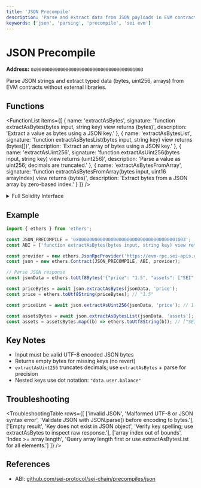 ```yaml
---
title: 'JSON Precompile'
description: 'Parse and extract data from JSON payloads in EVM contracts.'
keywords: ['json', 'parsing', 'precompile', 'sei evm']
---
```



# JSON Precompile

**Address:** `0x0000000000000000000000000000000000001003`

Parse JSON strings and extract typed data (bytes, uint256, arrays) from EVM contracts without external libraries.

## Functions

<FunctionList
  items={[
    {
      name: 'extractAsBytes',
      signature: 'function extractAsBytes(bytes input, string key) view returns (bytes)',
      description: 'Extract a value as bytes using a JSON key.'
    },
    {
      name: 'extractAsBytesList',
      signature: 'function extractAsBytesList(bytes input, string key) view returns (bytes[])',
      description: 'Extract an array of bytes using a JSON key.'
    },
    {
      name: 'extractAsUint256',
      signature: 'function extractAsUint256(bytes input, string key) view returns (uint256)',
      description: 'Parse a value as uint256; decimals are truncated.'
    },
    {
      name: 'extractAsBytesFromArray',
      signature: 'function extractAsBytesFromArray(bytes input, uint16 arrayIndex) view returns (bytes)',
      description: 'Extract bytes from a JSON array by zero-based index.'
    }
  ]}
/>

<details>
<summary>Full Solidity Interface</summary>

```solidity copy
/// Extract data as bytes using a JSON key.
/// @param input JSON data as bytes
/// @param key JSON key to extract
/// @return response Extracted bytes
function extractAsBytes(bytes memory input, string memory key) external view returns (bytes memory response);

/// Extract an array of bytes using a JSON key.
/// @param input JSON data as bytes
/// @param key JSON key to extract
/// @return response Array of extracted bytes
function extractAsBytesList(bytes memory input, string memory key) external view returns (bytes[] memory response);

/// Extract data as uint256 using a JSON key.
/// @param input JSON data as bytes
/// @param key JSON key to extract
/// @return response Extracted uint256
function extractAsUint256(bytes memory input, string memory key) external view returns (uint256 response);

/// Extract bytes from a JSON array by index.
/// @param input JSON data as bytes
/// @param arrayIndex Zero-based array index
/// @return response Extracted bytes from array element
function extractAsBytesFromArray(bytes memory input, uint16 arrayIndex) external view returns (bytes memory response);
```

</details>

## Example

```typescript copy
import { ethers } from 'ethers';

const JSON_PRECOMPILE = '0x0000000000000000000000000000000000001003';
const ABI = ['function extractAsBytes(bytes input, string key) view returns (bytes)', 'function extractAsUint256(bytes input, string key) view returns (uint256)', 'function extractAsBytesList(bytes input, string key) view returns (bytes[])', 'function extractAsBytesFromArray(bytes input, uint16 arrayIndex) view returns (bytes)'];

const provider = new ethers.JsonRpcProvider('https://evm-rpc.sei-apis.com');
const json = new ethers.Contract(JSON_PRECOMPILE, ABI, provider);

// Parse JSON response
const jsonData = ethers.toUtf8Bytes('{"price": "1.5", "assets": ["SEI", "USDC"]}');

const priceBytes = await json.extractAsBytes(jsonData, 'price');
const price = ethers.toUtf8String(priceBytes); // "1.5"

const priceUint = await json.extractAsUint256(jsonData, 'price'); // 1 (truncated)

const assetsBytes = await json.extractAsBytesList(jsonData, 'assets');
const assets = assetsBytes.map((b) => ethers.toUtf8String(b)); // ["SEI", "USDC"]
```

## Key Notes

- Input must be valid UTF-8 encoded JSON bytes
- Returns empty bytes for missing keys (no revert)
- `extractAsUint256` truncates decimals; use `extractAsBytes` + parse for precision
- Nested keys use dot notation: `"data.user.balance"`

## Troubleshooting

<TroubleshootingTable
  rows={[
    ['invalid JSON', 'Malformed UTF-8 or JSON syntax error', 'Validate JSON with JSON.parse() before encoding to bytes.'],
    ['Empty result', 'Key does not exist in JSON object', 'Verify key spelling; use extractAsBytes to inspect raw response.'],
    ['array index out of bounds', 'Index >= array length', 'Query array length first or use extractAsBytesList for all elements.']
  ]}
/>

## References

- ABI: [github.com/sei-protocol/sei-chain/precompiles/json](https://github.com/sei-protocol/sei-chain/tree/main/precompiles/json)
